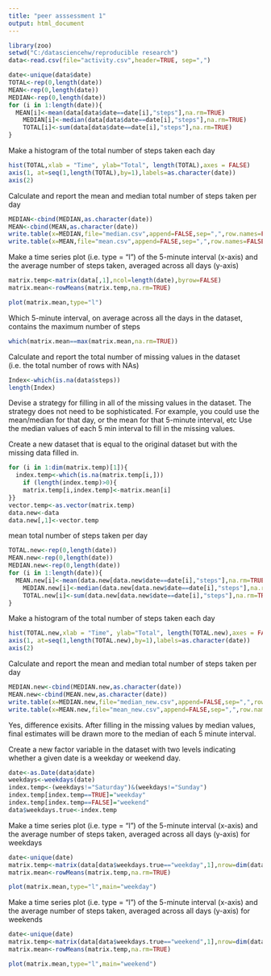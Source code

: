 ```yaml
---
title: "peer asssessment 1"
output: html_document
---
```



```r
library(zoo)
setwd("C:/datasciencehw/reproducible research")
data<-read.csv(file="activity.csv",header=TRUE, sep=",")  
```
```r
date<-unique(data$date)
TOTAL<-rep(0,length(date))
MEAN<-rep(0,length(date))
MEDIAN<-rep(0,length(date))
for (i in 1:length(date)){
  MEAN[i]<-mean(data[data$date==date[i],"steps"],na.rm=TRUE)
	MEDIAN[i]<-median(data[data$date==date[i],"steps"],na.rm=TRUE)
	TOTAL[i]<-sum(data[data$date==date[i],"steps"],na.rm=TRUE)
}
```
Make a histogram of the total number of steps taken each day
```r
hist(TOTAL,xlab = "Time", ylab="Total", length(TOTAL),axes = FALSE)
axis(1, at=seq(1,length(TOTAL),by=1),labels=as.character(date))
axis(2)
```
Calculate and report the mean and median total number of steps taken per day
```r
MEDIAN<-cbind(MEDIAN,as.character(date))
MEAN<-cbind(MEAN,as.character(date))
write.table(x=MEDIAN,file="median.csv",append=FALSE,sep=",",row.names=FALSE,col.names=FALSE)
write.table(x=MEAN,file="mean.csv",append=FALSE,sep=",",row.names=FALSE,col.names=FALSE)
```

Make a time series plot (i.e. type = "l") of the 5-minute interval (x-axis) and the average number of steps taken, averaged across all days (y-axis) 
```r
matrix.temp<-matrix(data[,1],ncol=length(date),byrow=FALSE)
matrix.mean<-rowMeans(matrix.temp,na.rm=TRUE)
```

```r
plot(matrix.mean,type="l")
```
Which 5-minute interval, on average across all the days in the dataset, contains the maximum number of steps
```r
which(matrix.mean==max(matrix.mean,na.rm=TRUE))
```
Calculate and report the total number of missing values in the dataset (i.e. the total number of rows with NAs)
```r
Index<-which(is.na(data$steps)) 
length(Index)
```
Devise a strategy for filling in all of the missing values in the dataset. The strategy does not need to be sophisticated. For example, you could use the mean/median for that day, or the mean for that 5-minute interval, etc
Use the median values of each 5 min interval to fill in the missing values.

Create a new dataset that is equal to the original dataset but with the missing data filled in.
```r
for (i in 1:dim(matrix.temp)[1]){
  index.temp<-which(is.na(matrix.temp[i,]))
	if (length(index.temp)>0){
	matrix.temp[i,index.temp]<-matrix.mean[i]
}}
vector.temp<-as.vector(matrix.temp)
data.new<-data
data.new[,1]<-vector.temp
```
mean total number of steps taken per day
```r
TOTAL.new<-rep(0,length(date))
MEAN.new<-rep(0,length(date))
MEDIAN.new<-rep(0,length(date))
for (i in 1:length(date)){
  MEAN.new[i]<-mean(data.new[data.new$date==date[i],"steps"],na.rm=TRUE)
	MEDIAN.new[i]<-median(data.new[data.new$date==date[i],"steps"],na.rm=TRUE)
	TOTAL.new[i]<-sum(data.new[data.new$date==date[i],"steps"],na.rm=TRUE)
}
```
Make a histogram of the total number of steps taken each day
```r
hist(TOTAL.new,xlab = "Time", ylab="Total", length(TOTAL.new),axes = FALSE)
axis(1, at=seq(1,length(TOTAL.new),by=1),labels=as.character(date))
axis(2)
```
Calculate and report the mean and median total number of steps taken per day
```r
MEDIAN.new<-cbind(MEDIAN.new,as.character(date))
MEAN.new<-cbind(MEAN.new,as.character(date))
write.table(x=MEDIAN.new,file="median_new.csv",append=FALSE,sep=",",row.names=FALSE,col.names=FALSE)
write.table(x=MEAN.new,file="mean_new.csv",append=FALSE,sep=",",row.names=FALSE,col.names=FALSE)
```
Yes, difference exisits. After filling in the missing values by median values, final estimates will be drawn more to the median of each 5 minute interval.

Create a new factor variable in the dataset with two levels indicating whether a given date is a weekday or weekend day.
```r
date<-as.Date(data$date)
weekdays<-weekdays(date)
index.temp<-(weekdays!="Saturday")&(weekdays!="Sunday")
index.temp[index.temp==TRUE]="weekday"
index.temp[index.temp==FALSE]="weekend"
data$weekdays.true<-index.temp
```
Make a time series plot (i.e. type = "l") of the 5-minute interval 
(x-axis) and the average number of steps taken, averaged across all days (y-axis) for weekdays
```r
date<-unique(date)
matrix.temp<-matrix(data[data$weekdays.true=="weekday",1],nrow=dim(data)[1]/length(date),byrow=FALSE)
matrix.mean<-rowMeans(matrix.temp,na.rm=TRUE)
```
```r
plot(matrix.mean,type="l",main="weekday")
```
Make a time series plot (i.e. type = "l") of the 5-minute interval (x-axis) and the average number of steps taken, averaged across all days (y-axis) for weekends
```r
date<-unique(date)
matrix.temp<-matrix(data[data$weekdays.true=="weekend",1],nrow=dim(data)[1]/length(date),byrow=FALSE)
matrix.mean<-rowMeans(matrix.temp,na.rm=TRUE)
```
```r
plot(matrix.mean,type="l",main="weekend")
```



 





